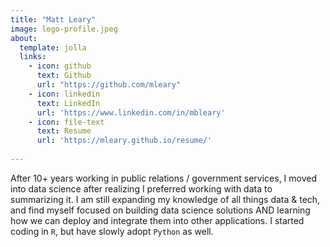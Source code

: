 ```yaml
---
title: "Matt Leary"
image: lego-profile.jpeg
about: 
  template: jolla
  links:
    - icon: github
      text: Github
      url: "https://github.com/mleary"
    - icon: linkedin
      text: LinkedIn
      url: 'https://www.linkedin.com/in/mbleary'
    - icon: file-text
      text: Resume
      url: 'https://mleary.github.io/resume/'
      
---
```


After 10+ years working in public relations / government services, I moved into data science after realizing I preferred working with data to summarizing it. I am still expanding my knowledge of all things data & tech, and find myself focused on building data science solutions AND learning how we can deploy and integrate them into other applications. I started coding in `R`, but have slowly adopt `Python` as well.  
